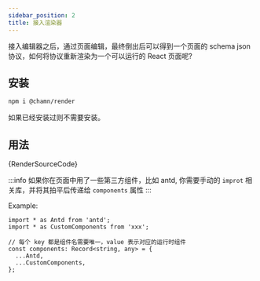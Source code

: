```yaml
---
sidebar_position: 2
title: 接入渲染器
---
```



接入编辑器之后，通过页面编辑，最终倒出后可以得到一个页面的 schema json 协议，如何将协议重新渲染为一个可以运行的 React 页面呢?

## 安装

```bash npm2yarn
npm i @chamn/render
```

如果已经安装过则不需要安装。

## 用法

<CodeBlock language="tsx" title="render.tsx" showLineNumbers>
  {RenderSourceCode}
</CodeBlock>

:::info
如果你在页面中用了一些第三方组件，比如 antd, 你需要手动的 `improt` 相关库，并将其拍平后传递给 `components` 属性
:::

Example:

```tsx
import * as Antd from 'antd';
import * as CustomComponents from 'xxx';

// 每个 key 都是组件名需要唯一，value 表示对应的运行时组件
const components: Record<string, any> = {
  ...Antd,
  ...CustomComponents,
};
```
